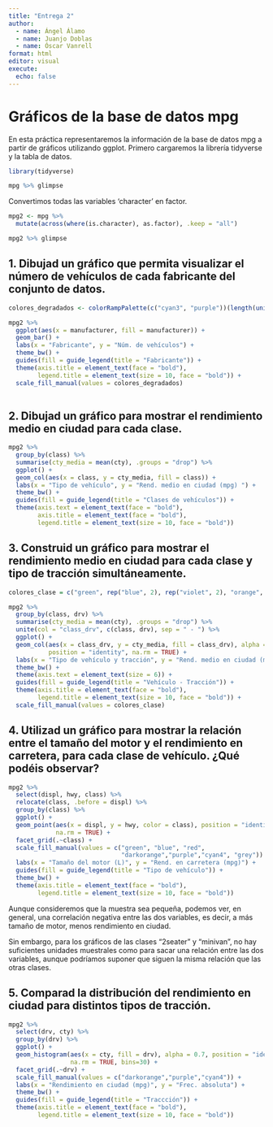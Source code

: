 ```yaml
---
title: "Entrega 2"
author: 
  - name: Ángel Álamo
  - name: Juanjo Doblas
  - name: Óscar Vanrell 
format: html
editor: visual
execute:
  echo: false
---
```


# Gráficos de la base de datos mpg

En esta práctica representaremos la información de la base de datos mpg a partir de gráficos utilizando ggplot. Primero cargaremos la librería tidyverse y la tabla de datos.

```r
library(tidyverse)
```

```r
mpg %>% glimpse

```

Convertimos todas las variables 'character' en factor.

```r
mpg2 <- mpg %>%
  mutate(across(where(is.character), as.factor), .keep = "all")

mpg2 %>% glimpse
```

## 1. Dibujad un gráfico que permita visualizar el número de vehículos de cada fabricante del conjunto de datos.

```r

colores_degradados <- colorRampPalette(c("cyan3", "purple"))(length(unique(mpg2$manufacturer)))

mpg2 %>%
  ggplot(aes(x = manufacturer, fill = manufacturer)) +
  geom_bar() +
  labs(x = "Fabricante", y = "Núm. de vehículos") + 
  theme_bw() +
  guides(fill = guide_legend(title = "Fabricante")) +
  theme(axis.title = element_text(face = "bold"),
        legend.title = element_text(size = 10, face = "bold")) + 
  scale_fill_manual(values = colores_degradados)
  

```

## 2. Dibujad un gráfico para mostrar el rendimiento medio en ciudad para cada clase.

```r

mpg2 %>% 
  group_by(class) %>% 
  summarise(cty_media = mean(cty), .groups = "drop") %>%
  ggplot() + 
  geom_col(aes(x = class, y = cty_media, fill = class)) +
  labs(x = "Tipo de vehículo", y = "Rend. medio en ciudad (mpg) ") +
  theme_bw() + 
  guides(fill = guide_legend(title = "Clases de vehículos")) +
  theme(axis.text = element_text(face = "bold"),
        axis.title = element_text(face = "bold"),
        legend.title = element_text(size = 10, face = "bold"))
```

## 3. Construid un gráfico para mostrar el rendimiento medio en ciudad para cada clase y tipo de tracción simultáneamente.

```r

colores_clase = c("green", rep("blue", 2), rep("violet", 2), "orange", "red" ,rep("cyan3",3), rep("pink",2) )

mpg2 %>% 
  group_by(class, drv) %>% 
  summarise(cty_media = mean(cty), .groups = "drop") %>%
  unite(col = "class_drv", c(class, drv), sep = " - ") %>%
  ggplot() + 
  geom_col(aes(x = class_drv, y = cty_media, fill = class_drv), alpha = 0.8,
           position = "identity", na.rm = TRUE) +
  labs(x = "Tipo de vehículo y tracción", y = "Rend. medio en ciudad (mpg) ") +
  theme_bw() +
  theme(axis.text = element_text(size = 6)) +
  guides(fill = guide_legend(title = "Vehículo - Tracción")) +
  theme(axis.title = element_text(face = "bold"),
        legend.title = element_text(size = 10, face = "bold")) +
  scale_fill_manual(values = colores_clase)


```
## 4. Utilizad un gráfico para mostrar la relación entre el tamaño del motor y el rendimiento en carretera, para cada clase de vehículo. ¿Qué podéis observar?

```r

mpg2 %>% 
  select(displ, hwy, class) %>% 
  relocate(class, .before = displ) %>%
  group_by(class) %>% 
  ggplot() + 
  geom_point(aes(x = displ, y = hwy, color = class), position = "identity",
             na.rm = TRUE) +
  facet_grid(.~class) +
  scale_fill_manual(values = c("green", "blue", "red",
                               "darkorange","purple","cyan4", "grey")) +
  labs(x = "Tamaño del motor (L)", y = "Rend. en carretera (mpg)") +
  guides(fill = guide_legend(title = "Tipo de vehículo")) +
  theme_bw() +
  theme(axis.title = element_text(face = "bold"),
        legend.title = element_text(size = 10, face = "bold"))
```
Aunque consideremos que la muestra sea pequeña, podemos ver, en general, una correlación negativa entre las dos variables, es decir, a más tamaño de motor, menos rendimiento en ciudad.

Sin embargo, para los gráficos de las clases "2seater" y "minivan", no hay suficientes unidades muestrales como para sacar una relación entre las dos variables, aunque podríamos suponer que siguen la misma relación que las otras clases.

## 5. Comparad la distribución del rendimiento en ciudad para distintos tipos de tracción.

```r

mpg2 %>%
  select(drv, cty) %>% 
  group_by(drv) %>% 
  ggplot() + 
  geom_histogram(aes(x = cty, fill = drv), alpha = 0.7, position = "identity",
                 na.rm = TRUE, bins=30) +
  facet_grid(.~drv) +
  scale_fill_manual(values = c("darkorange","purple","cyan4")) +
  labs(x = "Rendimiento en ciudad (mpg)", y = "Frec. absoluta") +
  theme_bw() +
  guides(fill = guide_legend(title = "Traccción")) +
  theme(axis.title = element_text(face = "bold"),
        legend.title = element_text(size = 10, face = "bold"))
  

```



